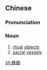 {{also|彞器}}
==Chinese==
{{zh-forms|alt=彞器}}

===Pronunciation===
{{zh-pron
|m=yíqì
|c=ji4 hei3
|cat=n
}}

===Noun===
{{zh-noun}}

# [[ritual]] [[object]]s
# [[sacral]] [[vessel]]s

[[zh:彝器]]